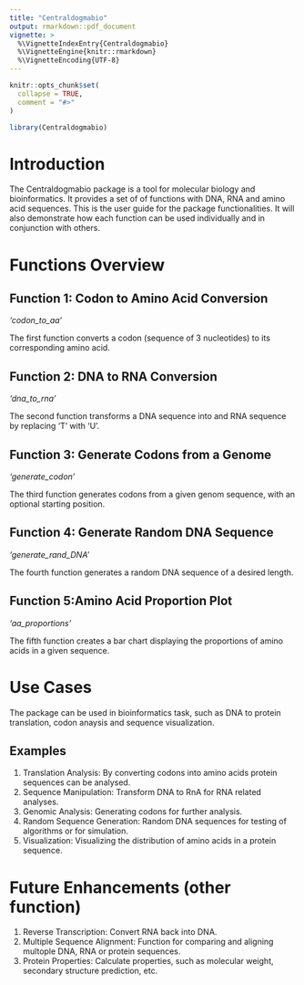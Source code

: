 ```yaml
---
title: "Centraldogmabio"
output: rmarkdown::pdf_document
vignette: >
  %\VignetteIndexEntry{Centraldogmabio}
  %\VignetteEngine{knitr::rmarkdown}
  %\VignetteEncoding{UTF-8}
---
```


```r
knitr::opts_chunk$set(
  collapse = TRUE,
  comment = "#>"
)
```

```r
library(Centraldogmabio)
```

# Introduction

The Centraldogmabio package is a tool for molecular biology and bioinformatics.
It provides a set of of functions with DNA, RNA and amino acid sequences. 
This is the user guide for the package functionalities.
It will also demonstrate how each function can be used individually and in conjunction with others.


# Functions Overview

## Function 1: Codon to Amino Acid Conversion
*'codon_to_aa'*

The first function converts a codon (sequence of 3 nucleotides) to its corresponding amino acid.

## Function 2: DNA to RNA Conversion
*'dna_to_rna'*

The second function transforms a DNA sequence into and RNA sequence by replacing 'T' with 'U'.

## Function 3: Generate Codons from a Genome
*'generate_codon'*

The third function generates codons from a given genom sequence, with an optional starting position.

## Function 4: Generate Random DNA Sequence
*'generate_rand_DNA'*

The fourth function generates a random DNA sequence of a desired length.

## Function 5:Amino Acid Proportion Plot
*'aa_proportions'*

The fifth function creates a bar chart displaying the proportions of amino acids in a given sequence.


# Use Cases

The package can be used in bioinformatics task, such as DNA to protein translation, codon anaysis and sequence visualization.

## Examples

1. Translation Analysis: By converting codons into amino acids protein sequences can be analysed.
2. Sequence Manipulation: Transform DNA to RnA for RNA related analyses.
3. Genomic Analysis: Generating codons for further analysis.
4. Random Sequence Generation: Random DNA sequences for testing of algorithms or for simulation.
5. Visualization: Visualizing the distribution of amino acids in a protein sequence.


# Future Enhancements (other function)

1. Reverse Transcription: Convert RNA back into DNA.
2. Multiple Sequence Alignment: Function for comparing and aligning multople DNA, RNA or protein sequences.
3. Protein Properties: Calculate properties, such as molecular weight, secondary structure prediction, etc.

